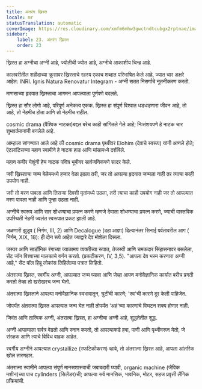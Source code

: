 ```yaml
---
title: अंतरंग ख्रिस्त
locale: mr
statusTranslation: automatic
coverImage: https://res.cloudinary.com/xmfm6mhw3gwctndtcubgx2rptnae/image/upload/v1741354419/small_cover_la_gran_rebelion_28716e29d2.webp
sidebar:
    label: 23. अंतरंग ख्रिस्त
    order: 23
---
```

ख्रिस्त हा अग्नीचा अग्नी आहे, ज्योतीची ज्योत आहे, अग्नीचे आकाशीय चिन्ह आहे.

कालवरीतील शहीदाच्या क्रूसावर ख्रिस्ताचे रहस्य एकाच शब्दात परिभाषित केले आहे, ज्यात चार अक्षरे आहेत: INRI. Ignis Natura Renovatur Integram - अग्नी सतत निसर्गाचे नूतनीकरण करतो.

माणसाच्या हृदयात ख्रिस्ताचा आगमन आपल्याला पूर्णपणे बदलते.

ख्रिस्त हा सौर लोगो आहे, परिपूर्ण अनेकत्व एकक. ख्रिस्त हा संपूर्ण विश्वात धडधडणारा जीवन आहे, तो आहे, तो नेहमीच होता आणि तो नेहमीच राहील.

 cosmic drama (वैश्विक नाटका)बद्दल बरेच काही सांगितले गेले आहे; निःसंशयपणे हे नाटक चार शुभवर्तमानांनी बनलेले आहे.

आम्हाला सांगण्यात आले आहे की cosmic drama पृथ्वीवर Elohim (देवाचे स्वरूप) यांनी आणले होते; ऍटलांटिसच्या महान स्वामीने हे नाटक हाड आणि मांसामध्ये दर्शविले.

महान कबीर येशूंनी हेच नाटक पवित्र भूमीवर सार्वजनिकपणे सादर केले.

जरी ख्रिस्ताचा जन्म बेलेममध्ये हजार वेळा झाला तरी, जर तो आपल्या हृदयात जन्मला नाही तर त्याचा काही उपयोग नाही.

जरी तो मरण पावला आणि तिसऱ्या दिवशी मृतांमध्ये उठला, तरी त्याचा काही उपयोग नाही जर तो आपल्यात मरण पावला नाही आणि पुन्हा उठला नाही.

अग्नीचे स्वरूप आणि सार शोधण्याचा प्रयत्न करणे म्हणजे देवाला शोधण्याचा प्रयत्न करणे, ज्याची वास्तविक उपस्थिती नेहमी ज्वलंत स्वरूपात प्रकट झाली आहे.

जळणारी झुडूप ( निर्गम, III, 2) आणि Decalogue (दहा आज्ञा) दिल्यानंतर सिनाई पर्वतावरील आग ( निर्गम, XIX, 18): ही दोन रूपे आहेत ज्याद्वारे देव मोशेला दिसला.

जस्पर आणि सार्डोनिक रंगाच्या ज्वाळामय व्यक्तीच्या रूपात, तेजस्वी आणि चमकदार सिंहासनावर बसलेला, सेंट जॉन विश्वाच्या मालकाचे वर्णन करतो. (प्रकटीकरण, IV, 3,5). "आपला देव भस्म करणारा अग्नी आहे," सेंट पॉल हिब्रू लोकांस लिहिलेल्या पत्रात लिहितो.

अंतरात्मा ख्रिस्त, स्वर्गीय अग्नी, आपल्यात जन्म घ्यावा आणि जेव्हा आपण मनोवैज्ञानिक कार्यात बरीच प्रगती करतो तेव्हा तो खरोखरच जन्म घेतो.

अंतरात्मा ख्रिस्ताने आपल्या मनोवैज्ञानिक स्वभावातून, त्रुटींची कारणे; 'स्व'ची कारणे दूर केली पाहिजेत.

जोपर्यंत अंतरात्मा ख्रिस्त आपल्यात जन्म घेत नाही तोपर्यंत 'अहं'च्या कारणांचे विघटन शक्य होणार नाही.

जिवंत आणि तात्विक अग्नी, अंतरात्मा ख्रिस्त, हा अग्नीचा अग्नी आहे, शुद्धतेतील शुद्ध.

अग्नी आपल्याला सर्वत्र वेढतो आणि स्नान करतो, तो आपल्याकडे हवा, पाणी आणि पृथ्वीवरून येतो, जे संरक्षक आणि त्याचे विविध वाहक आहेत.

स्वर्गीय अग्नीने आपल्यात crystallize (स्फटिकीकरण) व्हावे, तो अंतरात्मा ख्रिस्त आहे, आपला आंतरिक खोल तारणहार.

अंतरात्मा स्वामीने आपल्या संपूर्ण मानसशास्त्राची जबाबदारी घ्यावी, organic machine (जैविक मशीन)च्या पाच cylinders (सिलेंडर)ची; आपल्या सर्व मानसिक, भावनिक, मोटर, सहज प्रवृत्ती लैंगिक प्रक्रियांची.

